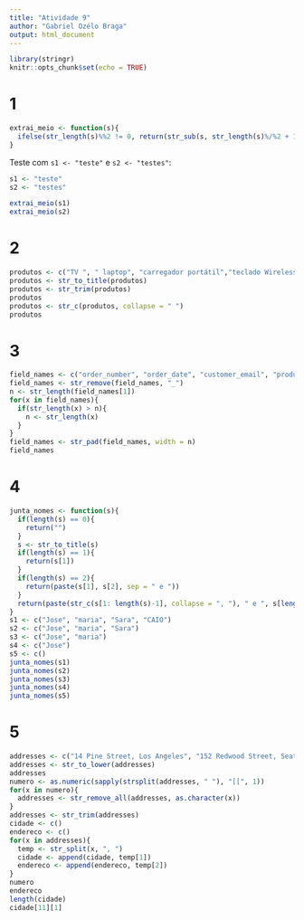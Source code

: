 ```yaml
---
title: "Atividade 9"
author: "Gabriel Ozélo Braga"
output: html_document
---
```


```r
library(stringr)
knitr::opts_chunk$set(echo = TRUE)
```

# 1

```r
extrai_meio <- function(s){
  ifelse(str_length(s)%%2 != 0, return(str_sub(s, str_length(s)%/%2 + 1, str_length(s)%/%2 + 1)), return(str_sub(s, str_length(s)%/%2, str_length(s)%/%2 + 1)))
}
```

Teste com ```s1 <- "teste"``` e ```s2 <- "testes"```:

```r
s1 <- "teste"
s2 <- "testes"
```

```r
extrai_meio(s1)
extrai_meio(s2)
```

# 2

```r
produtos <- c("TV ", " laptop", "carregador portátil","teclado Wireless", " Fones de ouvido ")
produtos <- str_to_title(produtos)
produtos <- str_trim(produtos)
produtos
produtos <- str_c(produtos, collapse = " ")
produtos
```

# 3

```r
field_names <- c("order_number", "order_date", "customer_email", "product_title", "amount")
field_names <- str_remove(field_names, "_")
n <- str_length(field_names[1])
for(x in field_names){
  if(str_length(x) > n){
    n <- str_length(x)
  }
}
field_names <- str_pad(field_names, width = n)
field_names
```

# 4

```r
junta_nomes <- function(s){
  if(length(s) == 0){
    return("")
  }
  s <- str_to_title(s)
  if(length(s) == 1){
    return(s[1])
  }
  if(length(s) == 2){
    return(paste(s[1], s[2], sep = " e "))
  }
  return(paste(str_c(s[1: length(s)-1], collapse = ", "), " e ", s[length(s)], ".", sep = ""))
}
s1 <- c("Jose", "maria", "Sara", "CAIO")
s2 <- c("Jose", "maria", "Sara")
s3 <- c("Jose", "maria")
s4 <- c("Jose")
s5 <- c()
junta_nomes(s1)
junta_nomes(s2)
junta_nomes(s3)
junta_nomes(s4)
junta_nomes(s5)

```

# 5

```r
addresses <- c("14 Pine Street, Los Angeles", "152 Redwood Street, Seattle", "8 Washington Boulevard, New York")
addresses <- str_to_lower(addresses)
addresses
numero <- as.numeric(sapply(strsplit(addresses, " "), "[[", 1))
for(x in numero){
  addresses <- str_remove_all(addresses, as.character(x))
}
addresses <- str_trim(addresses)
cidade <- c()
endereco <- c()
for(x in addresses){
  temp <- str_split(x, ", ")
  cidade <- append(cidade, temp[1])
  endereco <- append(endereco, temp[2])
}
numero
endereco
length(cidade)
cidade[11][1]
```









